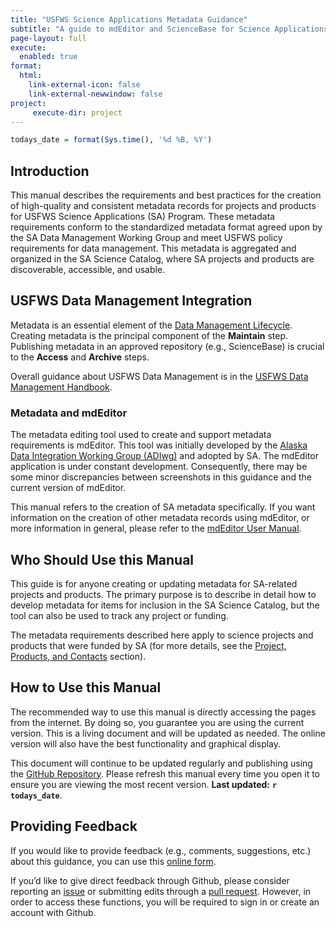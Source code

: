 ```yaml
---
title: "USFWS Science Applications Metadata Guidance"
subtitle: "A guide to mdEditor and ScienceBase for Science Applications"
page-layout: full
execute: 
  enabled: true
format:
  html:
    link-external-icon: false
    link-external-newwindow: false
project:
     execute-dir: project    
---
```


```r
todays_date = format(Sys.time(), '%d %B, %Y')
```

## Introduction

This manual describes the requirements and best practices for the creation of 
high-quality and consistent metadata records for projects and products for 
USFWS Science Applications (SA) Program. These metadata requirements conform to 
the standardized metadata format agreed upon by the SA Data Management Working 
Group and meet USFWS policy requirements for data management. This metadata is 
aggregated and organized in the SA Science Catalog, where SA projects and 
products are discoverable, accessible, and usable.

## USFWS Data Management Integration

Metadata is an essential element of the 
[Data Management Lifecycle](https://doimspp.sharepoint.com/sites/fws-data/SitePages/Data_management_life_cycle_home.aspx). 
Creating metadata is the principal component of the **Maintain** step. 
Publishing metadata in an approved repository (e.g., ScienceBase) is crucial
to the **Access** and **Archive** steps.

Overall guidance about USFWS Data Management is in the [USFWS Data Management Handbook](https://doimspp.sharepoint.com/sites/fws-data/Shared%20Documents/References/DataManagementHandbook.pdf?web=1).

### Metadata and mdEditor

The metadata editing tool used to create and support metadata requirements 
is mdEditor. This tool was initially developed by the 
[Alaska Data Integration Working Group (ADIwg)](http://www.adiwg.org/about/) 
and adopted by SA. The mdEditor application is under constant development. 
Consequently, there may be some minor discrepancies between screenshots in this 
guidance and the current version of mdEditor.

This manual refers to the creation of SA metadata specifically. If you want 
information on the creation of other metadata records using mdEditor, or more 
information in general, please refer to the 
[mdEditor User Manual](https:/./adiwg.gitbooks.io/mdeditor/content/).

## Who Should Use this Manual

This guide is for anyone creating or updating metadata for SA-related projects 
and products. The primary purpose is to describe in detail how to develop 
metadata for items for inclusion in the SA Science Catalog, but the tool can 
also be used to track any project or funding.

The metadata requirements described here apply to science projects and products 
that were funded by SA (for more details, see the 
[Project, Products, and Contacts](content/projects_products_contacts.qmd) section).

## How to Use this Manual

The recommended way to use this manual is directly accessing the pages from the 
internet. By doing so, you guarantee you are using the current version. This is 
a living document and will be updated as needed. The online version will 
also have the best functionality and graphical display.

This document will continue to be updated regularly and publishing using the 
[GitHub Repository](https://github.com/USFWS/Science_Applications_Metadata_Guidance). 
Please refresh 
this manual every time you open it to ensure you are viewing the most recent 
version. **Last updated:** **`r todays_date`**. 

## Providing Feedback

If you would like to provide feedback (e.g., comments, suggestions, etc.) about
this guidance, you can use this [online form](https://forms.office.com/g/xtkDZ3rQjW).  

If you’d like to give direct feedback through Github, please consider reporting 
an [issue](https://github.com/USFWS/sciapps_metadata_guidance/issues/new) 
or submitting edits through a 
[pull request](https://github.com/USFWS/sciapps_metadata_guidance). However, 
in order to access these functions, you will be required to sign in or
create an account with Github.